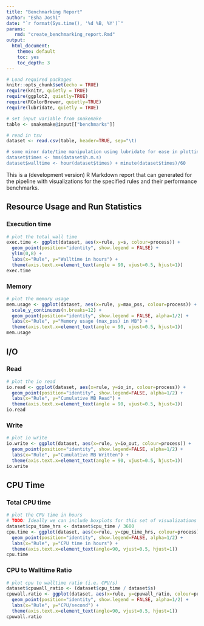 ```yaml
---
title: "Benchmarking Report"
author: "Esha Joshi"
date: "`r format(Sys.time(), '%d %B, %Y')`"
params:
   rmd: "create_benchmarking_report.Rmd"
output:
  html_document:
    theme: default
    toc: yes
    toc_depth: 3
---
```


```r

# Load required packages
knitr::opts_chunk$set(echo = TRUE)
require(knitr, quietly = TRUE)
require(ggplot2, quietly=TRUE)
require(RColorBrewer, quietly=TRUE)
require(lubridate, quietly = TRUE)
```

```r
# set input variable from snakemake
table <- snakemake@input[["benchmarks"]]

# read in tsv
dataset <- read.csv(table, header=TRUE, sep="\t)

# some minor date/time manipulation using lubridate for ease in plotting time
dataset$times <- hms(dataset$h.m.s)
dataset$walltime <- hour(dataset$times) + minute(dataset$times)/60
```

This is a (development version) R Markdown report that can generated for the pipeline with visualizations for the specified rules and their performance benchmarks.

## Resource Usage and Run Statistics

### Execution time 

```r
# plot the total wall time
exec.time <- ggplot(dataset, aes(x=rule, y=s, colour=process)) +
  geom_point(position="identity", show.legend = FALSE) +
  ylim(0,8) +
  labs(x="Rule", y="Walltime in hours") +
  theme(axis.text.x=element_text(angle = 90, vjust=0.5, hjust=1))
exec.time
```

### Memory  
```r
# plot the memory usage
mem.usage <- ggplot(dataset, aes(x=rule, y=max_pss, colour=process)) +
  scale_y_continuous(n.breaks=12) +
  geom_point(position="identity", show.legend = FALSE, alpha=1/2) +
  labs(x="Rule", y="Memory usage (max_pss) in MB") +
  theme(axis.text.x=element_text(angle = 90, vjust=0.5, hjust=1))
mem.usage
```

## I/O {.tabset .tabset-pills}

### Read
```r
# plot the io read
io.read <- ggplot(dataset, aes(x=rule, y=io_in, colour=process)) +
  geom_point(position="identity", show.legend=FALSE, alpha=1/2) +
  labs(x="Rule", y="Cumulative MB Read") +
  theme(axis.text.x=element_text(angle = 90, vjust=0.5, hjust=1))
io.read
```


### Write
```r
# plot io write
io.write <- ggplot(dataset, aes(x=rule, y=io_out, colour=process)) +
  geom_point(position="identity", show.legend=FALSE, alpha=1/2) +
  labs(x="Rule", y="Cumulative MB Written") +
  theme(axis.text.x=element_text(angle = 90, vjust=0.5, hjust=1))
io.write 
```

## CPU Time {.tabset .tabset-pills}

### Total CPU time
```r
# plot the CPU time in hours
# TODO: Ideally we can include boxplots for this set of visualizations
dataset$cpu_time_hrs <- dataset$cpu_time / 3600
cpu.time <- ggplot(dataset, aes(x=rule, y=cpu_time_hrs, colour=process)) +
  geom_point(position="identity", show.legend=FALSE, alpha=1/2) +
  labs(x="Rule", y="CPU time in hours") +
  theme(axis.text.x=element_text(angle=90, vjust=0.5, hjust=1))
cpu.time
```

### CPU to Walltime Ratio
```r
# plot cpu to walltime ratio (i.e. CPU/s)
dataset$cpuwall_ratio <- (dataset$cpu_time / dataset$s)
cpuwall.ratio <- ggplot(dataset, aes(x=rule, y=cpuwall_ratio, colour=process)) +
  geom_point(position="identity", show.legend = FALSE, alpha=1/2) +
  labs(x="Rule", y="CPU/second") +
  theme(axis.text.x=element_text(angle=90, vjust=0.5, hjust=1))
cpuwall.ratio
```

